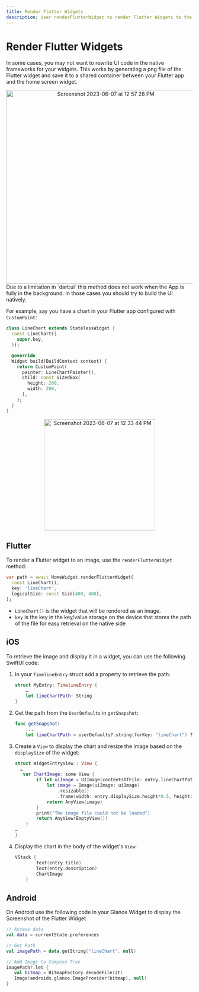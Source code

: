 ```yaml
---
title: Render Flutter Widgets
description: User renderFlutterWidget to render Flutter Widgets to the Native Widgets
---
```


# Render Flutter Widgets

In some cases, you may not want to rewrite UI code in the native frameworks for your widgets. This works by generating a png file of the Flutter widget and save it to a shared container between your Flutter app and the home screen widget.

<center><img width="522" alt="Screenshot 2023-06-07 at 12 57 28 PM" src="https://github.com/ABausG/home_widget/assets/21065911/f7dcdea0-605a-4662-a03a-158831a4e946"/></center>

<Warning>
Due to a limitation in `dart:ui` this method does not work when the App is fully in the background. In those cases you should try to build the UI natively.
</Warning>

For example, say you have a chart in your Flutter app configured with `CustomPaint`:

```dart
class LineChart extends StatelessWidget {
  const LineChart({
    super.key,
  });

  @override
  Widget build(BuildContext context) {
    return CustomPaint(
      painter: LineChartPainter(),
      child: const SizedBox(
        height: 200,
        width: 200,
      ),
    );
  }
}
```

<center><img width="300" alt="Screenshot 2023-06-07 at 12 33 44 PM" src="https://github.com/ABausG/home_widget/assets/21065911/55619584-bc85-4e7e-9fad-17afde2f74df"/></center>

## Flutter

To render a Flutter widget to an image, use the `renderFlutterWidget` method:

```dart
var path = await HomeWidget.renderFlutterWidget(
  const LineChart(),
  key: 'lineChart',
  logicalSize: const Size(400, 400),
);
```
- `LineChart()` is the widget that will be rendered as an image.
- `key` is the key in the key/value storage on the device that stores the path of the file for easy retrieval on the native side

## iOS

To retrieve the image and display it in a widget, you can use the following SwiftUI code:

1. In your `TimelineEntry` struct add a property to retrieve the path:
    ```swift
    struct MyEntry: TimelineEntry {
        …
        let lineChartPath: String
    }
    ```

2. Get the path from the `UserDefaults` in `getSnapshot`:
    ```swift
   func getSnapshot(
        ...
        let lineChartPath = userDefaults?.string(forKey: "lineChart") ?? "No screenshot available"
    ```
3. Create a `View` to display the chart and resize the image based on the `displaySize` of the widget:
    ```swift
    struct WidgetEntryView : View {
      …
       var ChartImage: some View {
            if let uiImage = UIImage(contentsOfFile: entry.lineChartPath) {
                let image = Image(uiImage: uiImage)
                    .resizable()
                    .frame(width: entry.displaySize.height*0.5, height: entry.displaySize.height*0.5, alignment: .center)
                return AnyView(image)
            }
            print("The image file could not be loaded")
            return AnyView(EmptyView())
        }
    …
    }
    ```

4. Display the chart in the body of the widget's `View`:
    ```swift
    VStack {
            Text(entry.title)
            Text(entry.description)
            ChartImage
        }
    ```

## Android

On Android use the following code in your Glance Widget to display the Screenshot of the Flutter Widget

```kotlin
// Access data
val data = currentState.preferences

// Get Path
val imagePath = data.getString("lineChart", null)

// Add Image to Compose Tree
imagePath?.let {
   val bitmap = BitmapFactory.decodeFile(it)
   Image(androidx.glance.ImageProvider(bitmap), null)
}
```
